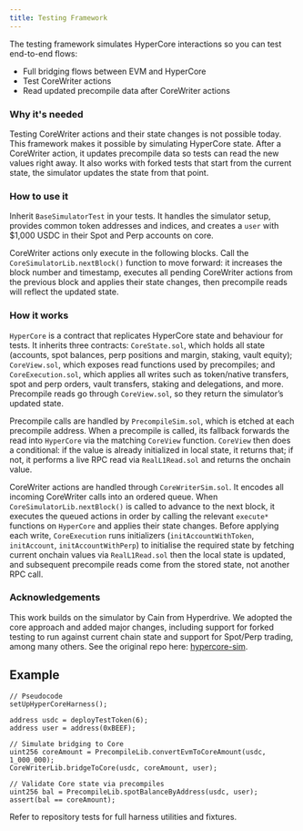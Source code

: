 ```yaml
---
title: Testing Framework
---
```


The testing framework simulates HyperCore interactions so you can test end-to-end flows:

- Full bridging flows between EVM and HyperCore
- Test CoreWriter actions
- Read updated precompile data after CoreWriter actions

### Why it's needed

Testing CoreWriter actions and their state changes is not possible today. This framework makes it possible by simulating HyperCore state. After a CoreWriter action, it updates precompile data so tests can read the new values right away. It also works with forked tests that start from the current state, the simulator updates the state from that point. 

### How to use it

Inherit `BaseSimulatorTest` in your tests. It handles the simulator setup, provides common token addresses and indices, and creates a `user` with $1,000 USDC in their Spot and Perp accounts on core.

CoreWriter actions only execute in the following blocks. Call the `CoreSimulatorLib.nextBlock()` function to move forward: it increases the block number and timestamp, executes all pending CoreWriter actions from the previous block and applies their state changes, then precompile reads will reflect the updated state.

### How it works

`HyperCore` is a contract that replicates HyperCore state and behaviour for tests. It inherits three contracts: `CoreState.sol`, which holds all state (accounts, spot balances, perp positions and margin, staking, vault equity); `CoreView.sol`, which exposes read functions used by precompiles; and `CoreExecution.sol`, which applies all writes such as token/native transfers, spot and perp orders, vault transfers, staking and delegations, and more. Precompile reads go through `CoreView.sol`, so they return the simulator’s updated state.

Precompile calls are handled by `PrecompileSim.sol`, which is etched at each precompile address. When a precompile is called, its fallback forwards the read into `HyperCore` via the matching `CoreView` function. `CoreView` then does a conditional: if the value is already initialized in local state, it returns that; if not, it performs a live RPC read via `RealL1Read.sol` and returns the onchain value. 

CoreWriter actions are handled through `CoreWriterSim.sol`. It encodes all incoming CoreWriter calls into an ordered queue. When `CoreSimulatorLib.nextBlock()` is called to advance to the next block, it executes the queued actions in order by calling the relevant `execute*` functions on `HyperCore` and applies their state changes. Before applying each write, `CoreExecution` runs initializers (`initAccountWithToken`, `initAccount`, `initAccountWithPerp`) to initialise the required state by fetching current onchain values via `RealL1Read.sol` then the local state is updated, and subsequent precompile reads come from the stored state, not another RPC call. 

### Acknowledgements

This work builds on the simulator by Cain from Hyperdrive. We adopted the core approach and added major changes, including support for forked testing to run against current chain state and support for Spot/Perp trading, among many others. See the original repo here: [hypercore-sim](https://github.com/ambitlabsxyz/hypercore/tree/main/packages/hypercore-sim).




## Example

```solidity
// Pseudocode
setUpHyperCoreHarness();

address usdc = deployTestToken(6);
address user = address(0xBEEF);

// Simulate bridging to Core
uint256 coreAmount = PrecompileLib.convertEvmToCoreAmount(usdc, 1_000_000);
CoreWriterLib.bridgeToCore(usdc, coreAmount, user);

// Validate Core state via precompiles
uint256 bal = PrecompileLib.spotBalanceByAddress(usdc, user);
assert(bal == coreAmount);
```

Refer to repository tests for full harness utilities and fixtures.

